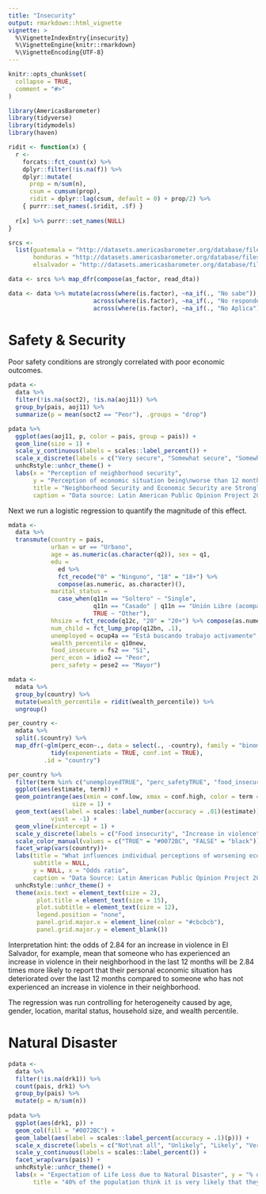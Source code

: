 ```yaml
---
title: "Insecurity"
output: rmarkdown::html_vignette
vignette: >
  %\VignetteIndexEntry{insecurity}
  %\VignetteEngine{knitr::rmarkdown}
  %\VignetteEncoding{UTF-8}
---
```


```r
knitr::opts_chunk$set(
  collapse = TRUE,
  comment = "#>"
)
```

```r
library(AmericasBarometer)
library(tidyverse)
library(tidymodels)
library(haven)

ridit <- function(x) {
  r <-
    forcats::fct_count(x) %>%
    dplyr::filter(!is.na(f)) %>%
    dplyr::mutate(
      prop = n/sum(n),
      csum = cumsum(prop),
      ridit = dplyr::lag(csum, default = 0) + prop/2) %>%
    { purrr::set_names(.$ridit, .$f) }
  
  r[x] %>% purrr::set_names(NULL)
}

srcs <-
  list(guatemala = "http://datasets.americasbarometer.org/database/files/Guatemala%20LAPOP%20AmericasBarometer%202019%20v1.0_W.dta",
       honduras = "http://datasets.americasbarometer.org/database/files/Honduras%20LAPOP%20AmericasBarometer%202018%20v1.0_W.dta",
       elsalvador = "http://datasets.americasbarometer.org/database/files/ElSalvador%20LAPOP%20AmericasBarometer%202018%20v1.0_W.dta")

data <- srcs %>% map_dfr(compose(as_factor, read_dta))

data <- data %>% mutate(across(where(is.factor), ~na_if(., "No sabe")), 
                        across(where(is.factor), ~na_if(., "No responde")),
                        across(where(is.factor), ~na_if(., "No Aplica")))
```

# Safety & Security

Poor safety conditions are strongly correlated with poor economic outcomes.

```r
pdata <- 
  data %>% 
  filter(!is.na(soct2), !is.na(aoj11)) %>% 
  group_by(pais, aoj11) %>% 
  summarize(p = mean(soct2 == "Peor"), .groups = "drop")

pdata %>% 
  ggplot(aes(aoj11, p, color = pais, group = pais)) + 
  geom_line(size = 1) +
  scale_y_continuous(labels = scales::label_percent()) +
  scale_x_discrete(labels = c("Very secure", "Somewhat secure", "Somewhat insecure", "Very insecure")) +
  unhcRstyle::unhcr_theme() +
  labs(x = "Perception of neighborhood security", 
       y = "Perception of economic situation being\nworse than 12 months earlier\n(% of population)",
       title = "Neighborhood Security and Economic Security are Strongly Related",
       caption = "Data source: Latin American Public Opinion Project 2018/2019")
```

Next we run a logistic regression to quantify the magnitude of this effect.

```r
mdata <-
  data %>%
  transmute(country = pais,
            urban = ur == "Urbano",
            age = as.numeric(as.character(q2)), sex = q1,
            edu =
              ed %>%
              fct_recode("0" = "Ninguno", "18" = "18+") %>%
              compose(as.numeric, as.character)(),
            marital_status = 
              case_when(q11n == "Soltero" ~ "Single",
                        q11n == "Casado" | q11n == "Unión Libre (acompañado)" ~ "Couple",
                        TRUE ~ "Other"),
            hhsize = fct_recode(q12c, "20" = "20+") %>% compose(as.numeric, as.character)(),
            num_child = fct_lump_prop(q12bn, .1),
            unemployed = ocup4a == "Está buscando trabajo activamente",
            wealth_percentile = q10new,
            food_insecure = fs2 == "Sí",
            perc_econ = idio2 == "Peor",
            perc_safety = pese2 == "Mayor")

mdata <- 
  mdata %>% 
  group_by(country) %>% 
  mutate(wealth_percentile = ridit(wealth_percentile)) %>% 
  ungroup()

per_country <-
  mdata %>%
  split(.$country) %>%
  map_dfr(~glm(perc_econ~., data = select(., -country), family = "binomial") %>%
            tidy(exponentiate = TRUE, conf.int = TRUE),
          .id = "country")

per_country %>% 
  filter(term %in% c("unemployedTRUE", "perc_safetyTRUE", "food_insecureTRUE")) %>% 
  ggplot(aes(estimate, term)) + 
  geom_pointrange(aes(xmin = conf.low, xmax = conf.high, color = term == "perc_safetyTRUE"),
                  size = 1) + 
  geom_text(aes(label = scales::label_number(accuracy = .01)(estimate)), 
            vjust = -1) +
  geom_vline(xintercept = 1) +
  scale_y_discrete(labels = c("Food insecurity", "Increase in violence", "Unemployment")) +
  scale_color_manual(values = c("TRUE" = "#0072BC", "FALSE" = "black")) +
  facet_wrap(vars(country))+
  labs(title = "What influences individual perceptions of worsening economic conditions?", 
       subtitle = NULL,
       y = NULL, x = "Odds ratio",
       caption = "Data Source: Latin American Public Opinion Project 2018/2019") +
  unhcRstyle::unhcr_theme() +
  theme(axis.text = element_text(size = 2),
        plot.title = element_text(size = 15),
        plot.subtitle = element_text(size = 12),
        legend.position = "none",
        panel.grid.major.x = element_line(color = "#cbcbcb"), 
        panel.grid.major.y = element_blank()) 
```

Interpretation hint: the odds of 2.84 for an increase in violence in El Salvador, for example, mean that someone who has experienced an increase in violence in their neighborhood in the last 12 months will be 2.84 times more likely to report that their personal economic situation has deteriorated over the last 12 months compared to someone who has not experienced an increase in violence in their neighborhood.

The regression was run controlling for heterogeneity caused by age, gender, location, marital status, household size, and wealth percentile.

# Natural Disaster

```r
pdata <- 
  data %>% 
  filter(!is.na(drk1)) %>% 
  count(pais, drk1) %>% 
  group_by(pais) %>% 
  mutate(p = n/sum(n))
  
pdata %>% 
  ggplot(aes(drk1, p)) + 
  geom_col(fill = "#0072BC") +
  geom_label(aes(label = scales::label_percent(accuracy = .1)(p))) +
  scale_x_discrete(labels = c("Not\nat all", "Unlikely", "Likely", "Very\nlikely")) +
  scale_y_continuous(labels = scales::label_percent()) +
  facet_wrap(vars(pais)) +
  unhcRstyle::unhcr_theme() +
  labs(x = "Expectation of Life Loss due to Natural Disaster", y = "% of population",
       title = "40% of the population think it is very likely that they or a family member\nwill be affected by natural disaster in the next 25 years")
```
